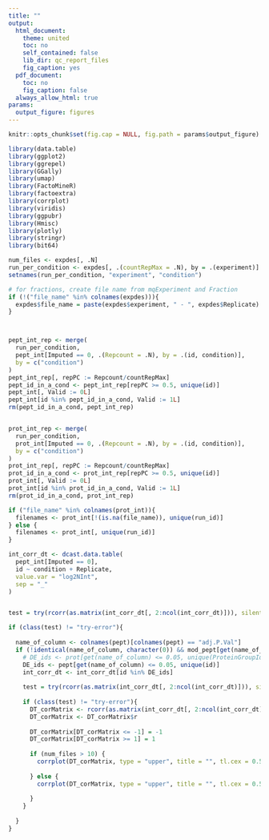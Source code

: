 ```yaml
---
title: ""
output:
  html_document:
    theme: united
    toc: no
    self_contained: false
    lib_dir: qc_report_files
    fig_caption: yes
  pdf_document:
    toc: no
    fig_caption: false
  always_allow_html: true
params:
  output_figure: figures
---
```


```r
knitr::opts_chunk$set(fig.cap = NULL, fig.path = params$output_figure)

library(data.table)
library(ggplot2)
library(ggrepel)
library(GGally)
library(umap)
library(FactoMineR)
library(factoextra)
library(corrplot)
library(viridis)
library(ggpubr)
library(Hmisc)
library(plotly)
library(stringr)
library(bit64)

num_files <- expdes[, .N]
run_per_condition <- expdes[, .(countRepMax = .N), by = .(experiment)]
setnames(run_per_condition, "experiment", "condition")

# for fractions, create file name from mqExperiment and Fraction
if (!("file_name" %in% colnames(expdes))){
  expdes$file_name = paste(expdes$experiment, " - ", expdes$Replicate)
}



pept_int_rep <- merge(
  run_per_condition,
  pept_int[Imputed == 0, .(Repcount = .N), by = .(id, condition)],
  by = c("condition")
)
pept_int_rep[, repPC := Repcount/countRepMax]
pept_id_in_a_cond <- pept_int_rep[repPC >= 0.5, unique(id)]
pept_int[, Valid := 0L]
pept_int[id %in% pept_id_in_a_cond, Valid := 1L]
rm(pept_id_in_a_cond, pept_int_rep)


prot_int_rep <- merge(
  run_per_condition,
  prot_int[Imputed == 0, .(Repcount = .N), by = .(id, condition)],
  by = c("condition")
)
prot_int_rep[, repPC := Repcount/countRepMax]
prot_id_in_a_cond <- prot_int_rep[repPC >= 0.5, unique(id)]
prot_int[, Valid := 0L]
prot_int[id %in% prot_id_in_a_cond, Valid := 1L]
rm(prot_id_in_a_cond, prot_int_rep)


```


```r
if ("file_name" %in% colnames(prot_int)){
  filenames <- prot_int[!(is.na(file_name)), unique(run_id)]
} else {
  filenames <- prot_int[, unique(run_id)]
}

int_corr_dt <- dcast.data.table(
  pept_int[Imputed == 0],
  id ~ condition + Replicate,
  value.var = "log2NInt",
  sep = "_"
)


test = try(rcorr(as.matrix(int_corr_dt[, 2:ncol(int_corr_dt)])), silent = TRUE)

if (class(test) != "try-error"){
  
  name_of_column <- colnames(pept)[colnames(pept) == "adj.P.Val"]
  if (!identical(name_of_column, character(0)) && mod_pept[get(name_of_column) <= 0.05, .N] > 4) {
    # DE_ids <- prot[get(name_of_column) <= 0.05, unique(ProteinGroupId)]
    DE_ids <- pept[get(name_of_column) <= 0.05, unique(id)]
    int_corr_dt <- int_corr_dt[id %in% DE_ids]
    
    test = try(rcorr(as.matrix(int_corr_dt[, 2:ncol(int_corr_dt)])), silent = TRUE)
    
    if (class(test) != "try-error"){
      DT_corMatrix <- rcorr(as.matrix(int_corr_dt[, 2:ncol(int_corr_dt)]))
      DT_corMatrix <- DT_corMatrix$r
      
      DT_corMatrix[DT_corMatrix <= -1] = -1
      DT_corMatrix[DT_corMatrix >= 1] = 1
      
      if (num_files > 10) {
        corrplot(DT_corMatrix, type = "upper", title = "", tl.cex = 0.5, mar = c(1,0,1.5,0))
        
      } else {
        corrplot(DT_corMatrix, type = "upper", title = "", tl.cex = 0.5, mar = c(1,0,1.5,0), addCoef.col = "white", number.cex = .5)
        
      }
    }
    
  }
}
```
